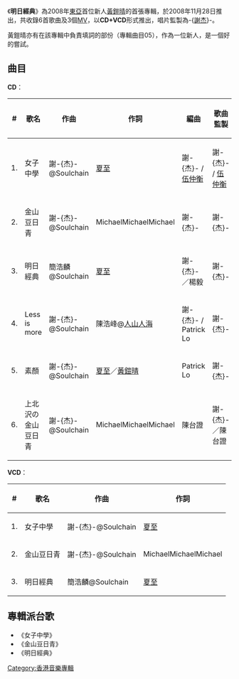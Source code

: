 {{Infobox album <!-- See Wikipedia:WikiProject_Albums -->
| name       = 明日經典
| type       = EP
| artist     = [[黃鎧晴|黃鎧晴]]
| cover      = 
<!-- 未知參數 | background = white -->
| released   = 2008年11月28日
| recorded   = 
| genre      = 粵語
| length     = 
| label      = [[東亞唱片_(集團)|東亞唱片]]
<!-- 未知參數 | number     = 6 -->
| prev_title = 
| prev_year  = 
| next_title = 
| next_year  = 
}}
《'''明日經典'''》為2008年[[東亞唱片_(集團)|東亞]]首位新人[[黃鎧晴|黃鎧晴]]的首張專輯，於2008年11月28日推出，共收錄6首歌曲及3個[[音樂錄影帶|MV]]，以'''CD+VCD'''形式推出，唱片監製為-{[[謝杰|謝杰]]}-。

黃鎧晴亦有在該專輯中負責填詞的部份（專輯曲目05），作為一位新人，是一個好的嘗試。


==曲目==
'''CD'''：
{| class="wikitable"
|-
!#
!歌名
!作曲
!作詞
!編曲
!歌曲監製
|-
| 1. || 女子中學 || 謝-{杰}-@Soulchain || [[haji|夏至]] || 謝-{杰}- / [[伍仲衡|伍仲衡]] || 謝-{杰}- / [[伍仲衡|伍仲衡]]
|-
| 2. || 金山豆日青 || 謝-{杰}-@Soulchain || MichaelMichaelMichael || 謝-{杰}- || 謝-{杰}-
|-
| 3. || 明日經典 || 簡浩麟@Soulchain || [[haji|夏至]] || 謝-{杰}-／楊毅 || 謝-{杰}-
|-
| 4. || Less is more || 謝-{杰}-@Soulchain || 陳浩峰@[[人山人海|人山人海]] || 謝-{杰}- / Patrick Lo || 謝-{杰}-
|-
| 5. || 素顏 || 謝-{杰}-@Soulchain || [[haji|夏至]]／[[黃鎧晴|黃鎧晴]] || Patrick Lo || 謝-{杰}-
|-
| 6. || 上北沢の金山豆日青 || 謝-{杰}-@Soulchain || MichaelMichaelMichael || 陳台證 || 謝-{杰}-／陳台證
|}

'''VCD'''：
{| class="wikitable"
|-
!#
!歌名
!作曲
!作詞
|-
| 1. || 女子中學 || 謝-{杰}-@Soulchain || [[haji|夏至]]
|-
| 2. || 金山豆日青 || 謝-{杰}-@Soulchain || MichaelMichaelMichael
|-
| 3. || 明日經典 || 簡浩麟@Soulchain || [[haji|夏至]]
|}

==專輯派台歌==
*《女子中學》
*《金山豆日青》
*《明日經典》

[[Category:香港音樂專輯|Category:香港音樂專輯]]